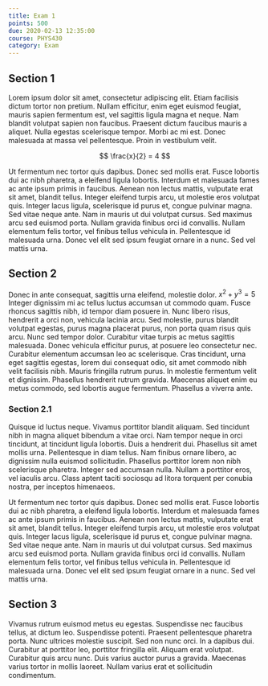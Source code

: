 ```yaml
---
title: Exam 1
points: 500
due: 2020-02-13 12:35:00
course: PHYS430
category: Exam
---
```


## Section 1

Lorem ipsum dolor sit amet, consectetur adipiscing elit. Etiam facilisis dictum tortor non pretium. Nullam efficitur, enim eget euismod feugiat, mauris sapien fermentum est, vel sagittis ligula magna et neque. Nam blandit volutpat sapien non faucibus. Praesent dictum faucibus mauris a aliquet. Nulla egestas scelerisque tempor. Morbi ac mi est. Donec malesuada at massa vel pellentesque. Proin in vestibulum velit.

$$
\frac{x}{2} = 4
$$

Ut fermentum nec tortor quis dapibus. Donec sed mollis erat. Fusce lobortis dui ac nibh pharetra, a eleifend ligula lobortis. Interdum et malesuada fames ac ante ipsum primis in faucibus. Aenean non lectus mattis, vulputate erat sit amet, blandit tellus. Integer eleifend turpis arcu, ut molestie eros volutpat quis. Integer lacus ligula, scelerisque id purus et, congue pulvinar magna. Sed vitae neque ante. Nam in mauris ut dui volutpat cursus. Sed maximus arcu sed euismod porta. Nullam gravida finibus orci id convallis. Nullam elementum felis tortor, vel finibus tellus vehicula in. Pellentesque id malesuada urna. Donec vel elit sed ipsum feugiat ornare in a nunc. Sed vel mattis urna.

## Section 2

Donec in ante consequat, sagittis urna eleifend, molestie dolor. $x^2+y^3=5$ Integer dignissim mi ac tellus luctus accumsan ut commodo quam. Fusce rhoncus sagittis nibh, id tempor diam posuere in. Nunc libero risus, hendrerit a orci non, vehicula lacinia arcu. Sed molestie, purus blandit volutpat egestas, purus magna placerat purus, non porta quam risus quis arcu. Nunc sed tempor dolor. Curabitur vitae turpis ac metus sagittis malesuada. Donec vehicula efficitur purus, at posuere leo consectetur nec. Curabitur elementum accumsan leo ac scelerisque. Cras tincidunt, urna eget sagittis egestas, lorem dui consequat odio, sit amet commodo nibh velit facilisis nibh. Mauris fringilla rutrum purus. In molestie fermentum velit et dignissim. Phasellus hendrerit rutrum gravida. Maecenas aliquet enim eu metus commodo, sed lobortis augue fermentum. Phasellus a viverra ante.

### Section 2.1

Quisque id luctus neque. Vivamus porttitor blandit aliquam. Sed tincidunt nibh in magna aliquet bibendum a vitae orci. Nam tempor neque in orci tincidunt, at tincidunt ligula lobortis. Duis a hendrerit dui. Phasellus sit amet mollis urna. Pellentesque in diam tellus. Nam finibus ornare libero, ac dignissim nulla euismod sollicitudin. Phasellus porttitor lorem non nibh scelerisque pharetra. Integer sed accumsan nulla. Nullam a porttitor eros, vel iaculis arcu. Class aptent taciti sociosqu ad litora torquent per conubia nostra, per inceptos himenaeos.

Ut fermentum nec tortor quis dapibus. Donec sed mollis erat. Fusce lobortis dui ac nibh pharetra, a eleifend ligula lobortis. Interdum et malesuada fames ac ante ipsum primis in faucibus. Aenean non lectus mattis, vulputate erat sit amet, blandit tellus. Integer eleifend turpis arcu, ut molestie eros volutpat quis. Integer lacus ligula, scelerisque id purus et, congue pulvinar magna. Sed vitae neque ante. Nam in mauris ut dui volutpat cursus. Sed maximus arcu sed euismod porta. Nullam gravida finibus orci id convallis. Nullam elementum felis tortor, vel finibus tellus vehicula in. Pellentesque id malesuada urna. Donec vel elit sed ipsum feugiat ornare in a nunc. Sed vel mattis urna.

## Section 3

Vivamus rutrum euismod metus eu egestas. Suspendisse nec faucibus tellus, at dictum leo. Suspendisse potenti. Praesent pellentesque pharetra porta. Nunc ultrices molestie suscipit. Sed non nunc orci. In a dapibus dui. Curabitur at porttitor leo, porttitor fringilla elit. Aliquam erat volutpat. Curabitur quis arcu nunc. Duis varius auctor purus a gravida. Maecenas varius tortor in mollis laoreet. Nullam varius erat et sollicitudin condimentum.
